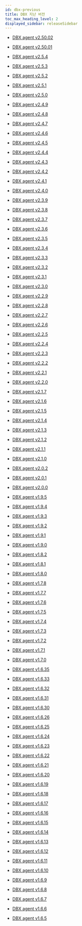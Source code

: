 ```yaml
---
id: dbx-previous
title: DBX 지난 버전
toc_max_heading_level: 2
displayed_sidebar: releaseSidebar
---
```


* [DBX agent v2.50.02](dbx-2_50_02)

* [DBX agent v2.50.01](dbx-2_50_01)

* [DBX agent v2.5.4](dbx-2_5_4)

* [DBX agent v2.5.3](dbx-2_5_3)

* [DBX agent v2.5.2](dbx-2_5_2)

* [DBX agent v2.5.1](dbx-2_5_1)

* [DBX agent v2.5.0](dbx-2_5_0)

* [DBX agent v2.4.9](dbx-2_4_9)

* [DBX agent v2.4.8](dbx-2_4_8)

* [DBX agent v2.4.7](dbx-2_4_7)

* [DBX agent v2.4.6](dbx-2_4_6)

* [DBX agent v2.4.5](dbx-2_4_5)

* [DBX agent v2.4.4](dbx-2_4_4)

* [DBX agent v2.4.3](dbx-2_4_3)

* [DBX agent v2.4.2](dbx-2_4_2)

* [DBX agent v2.4.1](dbx-2_4_1)

* [DBX agent v2.4.0](dbx-2_4_0)

* [DBX agent v2.3.9](dbx-2_3_9)

* [DBX agent v2.3.8](dbx-2_3_8)

* [DBX agent v2.3.7](dbx-2_3_7)

* [DBX agent v2.3.6](dbx-2_3_6)

* [DBX agent v2.3.5](dbx-2_3_5)

* [DBX agent v2.3.4](dbx-2_3_4)

* [DBX agent v2.3.3](dbx-2_3_3)

* [DBX agent v2.3.2](dbx-2_3_2)

* [DBX agent v2.3.1](dbx-2_3_1)

* [DBX agent v2.3.0](dbx-2_3_0)

* [DBX agent v2.2.9](dbx-2_2_9)

* [DBX agent v2.2.8](dbx-2_2_8)

* [DBX agent v2.2.7](dbx-2_2_7)

* [DBX agent v2.2.6](dbx-2_2_6)

* [DBX agent v2.2.5](dbx-2_2_5)

* [DBX agent v2.2.4](dbx-2_2_4)

* [DBX agent v2.2.3](dbx-2_2_3)

* [DBX agent v2.2.2](dbx-2_2_2)

* [DBX agent v2.2.1](dbx-2_2_1)

* [DBX agent v2.2.0](dbx-2_2_0)

* [DBX agent v2.1.7](dbx-2_1_7)

* [DBX agent v2.1.6](dbx-2_1_6)

* [DBX agent v2.1.5](dbx-2_1_5)

* [DBX agent v2.1.4](dbx-2_1_4)

* [DBX agent v2.1.3](dbx-2_1_3)

* [DBX agent v2.1.2](dbx-2_1_2)

* [DBX agent v2.1.1](dbx-2_1_1)

* [DBX agent v2.1.0](dbx-2_1_0)

* [DBX agent v2.0.2](dbx-2_0_2)

* [DBX agent v2.0.1](dbx-2_0_1)

* [DBX agent v2.0.0](dbx-2_0_0)

* [DBX agent v1.9.5](dbx-1_9_5)

* [DBX agent v1.9.4](dbx-1_9_4)

* [DBX agent v1.9.3](dbx-1_9_3)

* [DBX agent v1.9.2](dbx-1_9_2)

* [DBX agent v1.9.1](dbx-1_9_1)

* [DBX agent v1.9.0](dbx-1_9_0)

* [DBX agent v1.8.2](dbx-1_8_2)

* [DBX agent v1.8.1](dbx-1_8_1)

* [DBX agent v1.8.0](dbx-1_8_0)

* [DBX agent v1.7.8](dbx-1_7_8)

* [DBX agent v1.7.7](dbx-1_7_7)

* [DBX agent v1.7.6](dbx-1_7_6)

* [DBX agent v1.7.5](dbx-1_7_5)

* [DBX agent v1.7.4](dbx-1_7_4)

* [DBX agent v1.7.3](dbx-1_7_3)

* [DBX agent v1.7.2](dbx-1_7_2)

* [DBX agent v1.7.1](dbx-1_7_1)

* [DBX agent v1.7.0](dbx-1_7_0)

* [DBX agent v1.6.35](dbx-1_6_35)

* [DBX agent v1.6.33](dbx-1_6_33)

* [DBX agent v1.6.32](dbx-1_6_32)

* [DBX agent v1.6.31](dbx-1_6_31)

* [DBX agent v1.6.30](dbx-1_6_30)

* [DBX agent v1.6.26](dbx-1_6_26)

* [DBX agent v1.6.25](dbx-1_6_25)

* [DBX agent v1.6.24](dbx-1_6_24)

* [DBX agent v1.6.23](dbx-1_6_23)

* [DBX agent v1.6.22](dbx-1_6_22)

* [DBX agent v1.6.21](dbx-1_6_21)

* [DBX agent v1.6.20](dbx-1_6_20)

* [DBX agent v1.6.19](dbx-1_6_19)

* [DBX agent v1.6.18](dbx-1_6_18)

* [DBX agent v1.6.17](dbx-1_6_17)

* [DBX agent v1.6.16](dbx-1_6_16)

* [DBX agent v1.6.15](dbx-1_6_15)

* [DBX agent v1.6.14](dbx-1_6_14)

* [DBX agent v1.6.13](dbx-1_6_13)

* [DBX agent v1.6.12](dbx-1_6_12)

* [DBX agent v1.6.11](dbx-1_6_11)

* [DBX agent v1.6.10](dbx-1_6_10)

* [DBX agent v1.6.9](dbx-1_6_9)

* [DBX agent v1.6.8](dbx-1_6_8)

* [DBX agent v1.6.7](dbx-1_6_7)

* [DBX agent v1.6.6](dbx-1_6_6)

* [DBX agent v1.6.5](dbx-1_6_5)